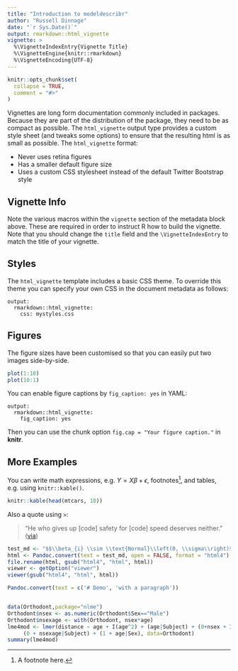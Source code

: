 ```yaml
---
title: "Introduction to modeldescribr"
author: "Russell Dinnage"
date: "`r Sys.Date()`"
output: rmarkdown::html_vignette
vignette: >
  %\VignetteIndexEntry{Vignette Title}
  %\VignetteEngine{knitr::rmarkdown}
  %\VignetteEncoding{UTF-8}
---
```


```r
knitr::opts_chunk$set(
  collapse = TRUE,
  comment = "#>"
)
```

Vignettes are long form documentation commonly included in packages. Because they are part of the distribution of the package, they need to be as compact as possible. The `html_vignette` output type provides a custom style sheet (and tweaks some options) to ensure that the resulting html is as small as possible. The `html_vignette` format:

- Never uses retina figures
- Has a smaller default figure size
- Uses a custom CSS stylesheet instead of the default Twitter Bootstrap style

## Vignette Info

Note the various macros within the `vignette` section of the metadata block above. These are required in order to instruct R how to build the vignette. Note that you should change the `title` field and the `\VignetteIndexEntry` to match the title of your vignette.

## Styles

The `html_vignette` template includes a basic CSS theme. To override this theme you can specify your own CSS in the document metadata as follows:

    output: 
      rmarkdown::html_vignette:
        css: mystyles.css

## Figures

The figure sizes have been customised so that you can easily put two images side-by-side. 

```r
plot(1:10)
plot(10:1)
```

You can enable figure captions by `fig_caption: yes` in YAML:

    output:
      rmarkdown::html_vignette:
        fig_caption: yes

Then you can use the chunk option `fig.cap = "Your figure caption."` in **knitr**.

## More Examples

You can write math expressions, e.g. $Y = X\beta + \epsilon$, footnotes^[A footnote here.], and tables, e.g. using `knitr::kable()`.

```r
knitr::kable(head(mtcars, 10))
```

Also a quote using `>`:

> "He who gives up [code] safety for [code] speed deserves neither."
([via](https://twitter.com/hadleywickham/status/504368538874703872))

```r
test_md <- "$$\\beta_{i} \\sim \\text{Normal}\\left(0, \\sigma\\right)$$"
html <- Pandoc.convert(text = test_md, open = FALSE, format = "html4")
file.rename(html, gsub("html4", "html", html))
viewer <- getOption("viewer")
viewer(gsub("html4", "html", html))

Pandoc.convert(text = c('# Demo', 'with a paragraph'))


data(Orthodont,package="nlme")
Orthodont$nsex <- as.numeric(Orthodont$Sex=="Male")
Orthodont$nsexage <- with(Orthodont, nsex*age)
lme4mod <- lmer(distance ~ age + I(age^2) + (age|Subject) + (0+nsex + I(age^2)|Subject) +
     (0 + nsexage|Subject) + (1 + age|Sex), data=Orthodont)
summary(lme4mod)
```

